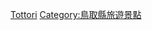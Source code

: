 {{日本行政區劃分類導航|溫泉}}
{{Commons category|Hot springs of Tottori prefecture}}

[[Category:日本各都道府縣溫泉|Tottori]]
[[Category:鳥取縣旅遊景點|Category:鳥取縣旅遊景點]]